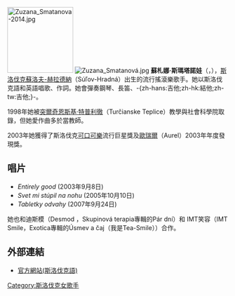 {{blpunsourced|time=2019-06-26}}
[[File:Zuzana_Smatanova-2014.jpg|150px]]
[[File:Zuzana_Smatanová.jpg|right]]
'''蘇札娜·斯瑪塔諾娃'''（{{lang-sk|Zuzana Smatanová}}，{{bd|1984年|6月14日||}}），[[斯洛伐克|斯洛伐克]][[蘇洛夫-赫拉德納|蘇洛夫-赫拉德納]]（Súľov-Hradná）出生的流行搖滾樂歌手。她以斯洛伐克語和英語唱歌、作詞。她會彈奏鋼琴、長笛、-{zh-hans:吉他;zh-hk:結他;zh-tw:吉他;}-。

1998年她被[[突爾奇恩斯基·特普利徹|突爾奇恩斯基·特普利徹]]（Turčianske Teplice）教學與社會科學院取錄，但她愛作曲多於當教師。

2003年她獲得了斯洛伐克[[可口可樂|可口可樂]]流行巨星獎及[[歐瑞爾|歐瑞爾]]（Aurel）2003年年度發現獎。

== 唱片 ==
* ''Entirely good'' (2003年9月8日)
* ''Svet mi stúpil na nohu'' (2005年10月10日)
* ''Tabletky odvahy'' (2007年9月24日)

她也和迪斯模（Desmod ，Skupinová terapia專輯的Pár dní）和 IMT笑容（IMT Smile，Exotica專輯的Úsmev a čaj（我是Tea-Smile））合作。

==外部連結==
* [http://zuzanasmatanova.sk 官方網站(斯洛伐克語)] {{Wayback|url=http://zuzanasmatanova.sk/ |date=20210316154215 }}

{{Authority control}}
{{DEFAULTSORT:Smatanova, Zuzana}}
[[Category:斯洛伐克女歌手|Category:斯洛伐克女歌手]]
{{Euro-singer-stub}}
{{Slovakia-bio-stub}}